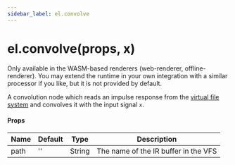 ```yaml
---
sidebar_label: el.convolve
---
```


# el.convolve(props, x)

<Callout type="info">
  Only available in the WASM-based renderers (web-renderer, offline-renderer). You may extend the runtime
in your own integration with a similar processor if you like, but it is not provided by default.
</Callout>


A convolution node which reads an impulse response from the [virtual file system](../guides/Virtual_File_System.md) and convolves it with
the input signal `x`.

#### Props

| Name     | Default  | Type   | Description                                   |
| -------- | -------- | ------ | --------------------------------------------- |
| path     | ''       | String | The name of the IR buffer in the VFS          |


